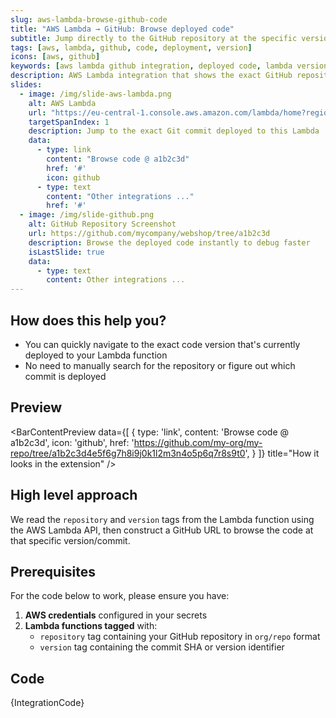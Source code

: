 ```yaml
---
slug: aws-lambda-browse-github-code
title: "AWS Lambda → GitHub: Browse deployed code"
subtitle: Jump directly to the GitHub repository at the specific version deployed to Lambda
tags: [aws, lambda, github, code, deployment, version]
icons: [aws, github]
keywords: [aws lambda github integration, deployed code, lambda version, aws github, code deployment tracking]
description: AWS Lambda integration that shows the exact GitHub repository and version deployed to your Lambda function, enabling quick code navigation and debugging.
slides:
  - image: /img/slide-aws-lambda.png
    alt: AWS Lambda
    url: "https://eu-central-1.console.aws.amazon.com/lambda/home?region=eu-central-1#/functions/shop-order-processing?tab=code"
    targetSpanIndex: 1
    description: Jump to the exact Git commit deployed to this Lambda
    data:
      - type: link
        content: "Browse code @ a1b2c3d"
        href: '#'
        icon: github
      - type: text
        content: "Other integrations ..."
        href: '#'
  - image: /img/slide-github.png
    alt: GitHub Repository Screenshot
    url: https://github.com/mycompany/webshop/tree/a1b2c3d
    description: Browse the deployed code instantly to debug faster
    isLastSlide: true
    data:
      - type: text
        content: Other integrations ...
---
```



<SlideshowWrapper slides={frontMatter.slides} />

## How does this help you?

* You can quickly navigate to the exact code version that's currently deployed to your Lambda function
* No need to manually search for the repository or figure out which commit is deployed

## Preview

<BarContentPreview data={[
    {
      type: 'link',
      content: 'Browse code @ a1b2c3d',
      icon: 'github',
      href: 'https://github.com/my-org/my-repo/tree/a1b2c3d4e5f6g7h8i9j0k1l2m3n4o5p6q7r8s9t0',
    }
  ]} title="How it looks in the extension" />

## High level approach
We read the `repository` and `version` tags from the Lambda function using the AWS Lambda API, then construct a GitHub URL to browse the code at that specific version/commit.

## Prerequisites
For the code below to work, please ensure you have:

1. **AWS credentials** configured in your secrets
2. **Lambda functions tagged** with:
   - `repository` tag containing your GitHub repository in `org/repo` format
   - `version` tag containing the commit SHA or version identifier

## Code
<CodeBlock language="javascript" title="aws-lambda-browse-github-code.integration.example.js">
{IntegrationCode}
</CodeBlock>
